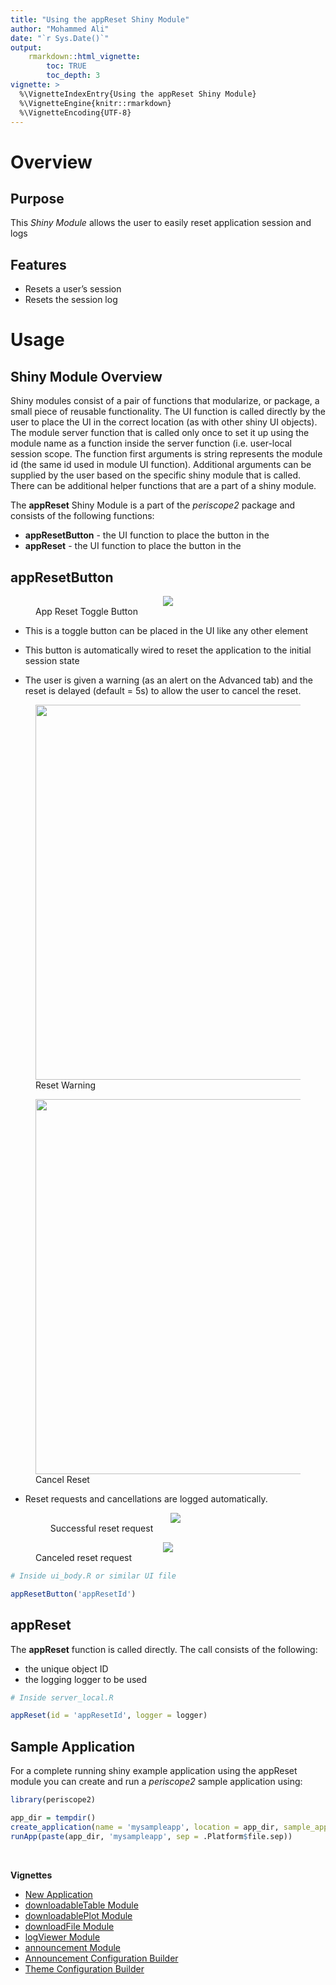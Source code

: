 ```yaml
---
title: "Using the appReset Shiny Module"
author: "Mohammed Ali"
date: "`r Sys.Date()`"
output: 
    rmarkdown::html_vignette:
        toc: TRUE
        toc_depth: 3
vignette: >
  %\VignetteIndexEntry{Using the appReset Shiny Module}
  %\VignetteEngine{knitr::rmarkdown}
  %\VignetteEncoding{UTF-8}
---
```


# Overview

## Purpose 

This *Shiny Module* allows the user to easily reset application session and logs

## Features

* Resets a user's session
* Resets the session log

# Usage

## Shiny Module Overview

Shiny modules consist of a pair of functions that modularize, or package, a small piece of reusable functionality.  The UI function is called directly by the user to place the UI in the correct location (as with other shiny UI objects). The module server function that is called only once to set it up using the module name as a function inside the server function (i.e. user-local session scope.  The function first arguments is string represents the module id (the same id used in module UI function). Additional arguments can be supplied by the user based on the specific shiny module that is called.  There can be additional helper functions that are a part of a shiny module.

The **appReset** Shiny Module is a part of the *periscope2* package and 
consists of the following functions:

* **appResetButton** - the UI function to place the button in the 
* **appReset** - the UI function to place the button in the 

## appResetButton

<figure>
  <center><img src="figures/appReset-UI-1.jpg"></center>
  <figcaption>App Reset Toggle Button</figcaption>
</figure>

* This is a toggle button can be placed in the UI like any other element

* This button is automatically wired to reset the application to the initial
session state
* The user is given a warning (as an alert on the Advanced tab)
and the reset is delayed (default = 5s) to allow the user to cancel the reset.

<figure>
  <center><img src="figures/appReset-UI-2.jpg" width="600px"></center>
  <figcaption>Reset Warning</figcaption>
</figure>


<figure>
  <center><img src="figures/appReset-UI-3.jpg" width="600px"></center>
  <figcaption>Cancel Reset</figcaption>
</figure>

* Reset requests and cancellations are logged automatically.
<figure>
  <center><img src="figures/appReset_logs.jpg"></center>
  <figcaption>Successful reset request</figcaption>
</figure>

<figure>
  <center><img src="figures/appReset_logs-2.jpg"></center>
  <figcaption>Canceled reset request</figcaption>
</figure>



```r
# Inside ui_body.R or similar UI file

appResetButton('appResetId')
```

## appReset

The **appReset** function is called directly. The call consists of the following:

* the unique object ID 
* the logging logger to be used

```r
# Inside server_local.R

appReset(id = 'appResetId', logger = logger)
```


## Sample Application

For a complete running shiny example application using the appReset module you can create and run a *periscope2* sample application using:

```r
library(periscope2)

app_dir = tempdir()
create_application(name = 'mysampleapp', location = app_dir, sample_app = TRUE)
runApp(paste(app_dir, 'mysampleapp', sep = .Platform$file.sep))
```

<br>

**Vignettes**

* [New Application](new-application.html)
* [downloadableTable Module](downloadableTable-module.html)
* [downloadablePlot Module](downloadablePlot-module.html)
* [downloadFile Module](downloadFile-module.html)
* [logViewer Module](logViewer-module.html)
* [announcement Module](announcement-module.html)
* [Announcement Configuration Builder](announcement_addin.html)
* [Theme Configuration Builder](themeBuilder_addin.html)
